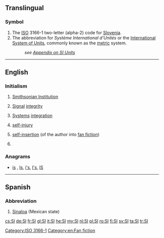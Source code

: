 {{also|Appendix:Variations of “si”}}
==Translingual==

===Symbol===
{{head|mul|symbol}}
# The [[ISO]] 3166-1 two-letter (alpha-2) code for [[Slovenia]].
# The abbreviation for ''Système International d'Unités'' or the [[International System of Units]], commonly known as the [[metric]] system.
#: ''see [[Appendix:SI_units|Appendix on SI Units]]''

[[Category:ISO 3166-1]]
----
==English==
{{wikipedia}}

===Initialism===
{{rfc-header|Initialism}}
{{head|en|initialism}}

# [[w:Smithsonian Institution|Smithsonian Institution]]
# {{context|electronics|lang=en}} [[signal|Signal]] [[integrity]]
# {{context|technology|lang=en}} [[system|Systems]] [[integration]]
# [[self-injury]]
# {{context|fandom slang|lang=en}} [[self-insertion]] (of the author into [[fan fiction]])
# {{initialism of|supporting information}}

===Anagrams===
* [[is#English|is]] , [[Is#English|Is]], [[i's#English|i's]], [[I's#English|I's]], [[IS#English|IS]]

[[Category:en:Fan fiction]]

----

==Spanish==

===Abbreviation===
{{rfc-header|Abbreviation}}
{{head|es|abbreviation}}

# [[Sinaloa]] (Mexican state)

[[cs:SI]]
[[de:SI]]
[[fr:SI]]
[[gl:SI]]
[[it:SI]]
[[he:SI]]
[[my:SI]]
[[nl:SI]]
[[pl:SI]]
[[ro:SI]]
[[fi:SI]]
[[sv:SI]]
[[ta:SI]]
[[tr:SI]]
